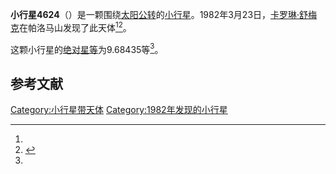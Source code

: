 {{Infobox planet
| bgcolour = #FFFFC0
| name = 4624 Stefani
| symbol = 
| image = 
| caption = 
| discovery = yes
| discovery_ref = 
| discoverer = [[卡罗琳·舒梅克|卡罗琳·舒梅克]]
| discovery_site = [[帕洛马山|帕洛马山]] 
| discovered = 1982年3月23日
| designations = yes
| mp_name = 
| named_after = 
| alt_names = 1982 FV2/ 1969 UC2 / 1987 CL
| mp_category = [[主带小行星|主带小行星]]
| orbit_ref = <ref name="a">[http://ssd.jpl.nasa.gov/sbdb.cgi?sstr=4624 4624 Stefani] {{Wayback|url=http://ssd.jpl.nasa.gov/sbdb.cgi?sstr=4624 |date=20210717062805 }}，小行星數據庫瀏覽器（JPL Small-Body Database Browser）－[[美国国家航空航天局|美国国家航空航天局]]喷气推进实验室</ref>
| epoch = 2456400.5 (2013年4月18日更新)
| aphelion = {{convert|3.6976279|AU|km|3|abbr=on|lk=out}}
| perihelion = {{convert|2.4076963|AU|km|3|abbr=on}}
| semimajor = {{convert|3.0526621|AU|km|3|abbr=on}}
| eccentricity = 0.2112798
| period = 1948.123632 [[日|日]]<br />5.33[[儒略年|儒略年]]
| avg_speed = 
| inclination = 2.63630
| asc_node = 94.42929
| mean_anomaly = 
| arg_peri = 9.68435
| satellites = 
| physical_characteristics = yes
| dimensions = 
| mass = 
| density = 
| surface_grav = 
| escape_velocity = 
| sidereal_day = 
| axial_tilt = 
| pole_ecliptic_lat = 
| pole_ecliptic_lon = 
| albedo = 
| temperatures= 
| temp_name1 = 
| mean_temp_1 = 
| max_temp_1 = 
| temp_name2 = 
| max_temp_2 = 
| spectral_type = 
| abs_magnitude = 9.68435
}}

'''小行星4624'''（{{lang-en|4624 Stefani}}）是一颗围绕[[太阳|太阳]][[公转|公转]]的[[小行星|小行星]]。1982年3月23日，[[卡罗琳·舒梅克|卡罗琳·舒梅克]]在帕洛马山发现了此天体<ref name="a" /><ref>{{cite news|title=小行星列表|url=http://cfa-www.harvard.edu/iau/lists/NumberedMPs.txt|accessdate=2013-07-08|newspaper=哈佛大学|archive-date=2008-05-17|archive-url=https://web.archive.org/web/20080517010638/http://cfa-www.harvard.edu/iau/lists/NumberedMPs.txt|dead-url=no}}</ref>。

这颗小行星的[[绝对星等|绝对星等]]为9.68435等<ref name="a" />。

==参考文献==
{{reflist}}
{{Minor Planet Number|[[小行星4623|小行星4623]]|[[小行星4625|小行星4625]]}}

{{小天体}}

[[Category:小行星带天体|Category:小行星带天体]]
[[Category:1982年发现的小行星|Category:1982年发现的小行星]]

{{asteroid-stub}}